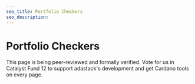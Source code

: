 ```yaml
---
seo_title: Portfolio Checkers
seo_description:
---
```


# Portfolio Checkers

This page is being peer-reviewed and formally verified. Vote for us in Catalyst Fund 12 to support adastack's development and get Cardano tools on every page.
